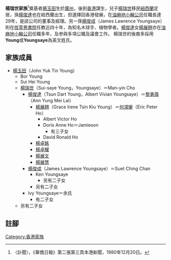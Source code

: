 '''楊瑞世家族'''<ref name="mum">〈訃聞〉，《華僑日報》第二張第三頁本港新聞，1980年12月20日。</ref>奠基者[[楊玉田|楊玉田]]生於[[廣州|廣州]]，後到[[香港|香港]]謀生，兒子[[楊瑞世|楊瑞世]]移民[[紐西蘭|紐西蘭]]定居，孫[[楊俊達|楊俊達]]也在紐西蘭出生，但選擇回香港發展，在[[油麻地小輪|油麻地小輪公司]]任職長達29年，是該公司的董事及經理。另一孫[[楊俊成|楊俊成]]（James Lawrence Youngsaye）則在[[拔萃男書院|拔萃男書院]]任教近四十年，為知名木球手、植物學者。[[楊俊達|楊俊達]]女[[楊展翹|楊展翹]]亦在[[油麻地小輪|油麻地小輪公司]]任職多年，及参與多項公職及議會工作。
楊瑞世的後裔多採用'''Young'''或'''Youngsaye'''為英文姓氏。

==家族成員==
*[[楊玉田|楊玉田]]（John Yuk Tin Young）
**Bor Young
**Sui Hei Young
**[[楊瑞世|楊瑞世]]（Sui-saye Young，Youngsaye）＝Man-yin Cho
***[[楊俊達|楊俊達]]（Tsun Dart Young，Albert Vivian Youngsaye）＝[[黎勇薇|黎勇薇]]（Ann Yung Mei Lai）
****[[楊展翹|楊展翹]]（Grace Irene Tsin Kiu Young）＝[[何鴻鑾|何鴻鑾]]（Eric Peter Ho）
*****Albert Victor Ho
*****Doris Anne Ho＝Jamieson
******有三子女
*****David Ronald Ho
****[[楊卓銘|楊卓銘]]
****[[楊卓耀|楊卓耀]]
****[[楊展文|楊展文]]
****[[楊展慧|楊展慧]]
***[[楊俊成|楊俊成]]（James Lawrence Youngsaye）＝Suet Ching Chan
****Ken Youngsaye
*****另有二子女
****另有二子女
***Ivy Youngsaye＝余氏
****有二子女
**另有二子女

==註腳==
{{reflist}}

[[Category:香港家族|Category:香港家族]]